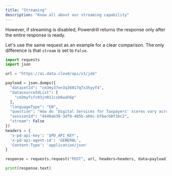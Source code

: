 ```yaml
---
title: "Streaming"
description: "Know all about our streaming capability"
---
```






However, if streaming is disabled, Powerdrill returns the response only after the entire response is ready.

Let's use the same request as an example for a clear comparison. The only difference is that `stream` is set to `False`.


```python
import requests
import json

url = "https://ai.data.cloud/api/v1/job"

payload = json.dumps({
  "datasetId": "cm3my37en3q36017q7x3hyyf4",
  "datasourceIdList": [
    "cm3myfsfc03jn011csb8wah6p"
  ],
  "languageType": "EN",
  "question": "How do 'Digital Services for Taxpayers' scores vary across economies, and which economy has the most advanced digital services?",
  "sessionId": "4440ab38-3df0-465b-a66c-bf6acb0f1bc2",
  "stream": False
})
headers = {
  'x-pd-api-key': '$PD_API_KEY',
  'x-pd-api-agent-id': 'GENERAL',
  'Content-Type': 'application/json'
}

response = requests.request("POST", url, headers=headers, data=payload)

print(response.text)
```






    
